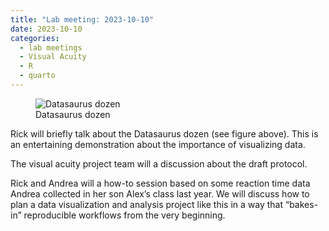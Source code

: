 ```yaml
---
title: "Lab meeting: 2023-10-10"
date: 2023-10-10
categories:
  - lab meetings
  - Visual Acuity
  - R
  - quarto
---
```


![Datasaurus dozen](https://damassets.autodesk.net/content/dam/autodesk/research/publications-assets/gifs/same-stats-different-graphs/DinoSequentialSmaller.gif)

Rick will briefly talk about the Datasaurus dozen (see figure above).
This is an entertaining demonstration about the importance of visualizing data.

The visual acuity project team will a discussion about the draft protocol.

Rick and Andrea will a how-to session based on some reaction time data Andrea collected in her son Alex's class last year.
We will discuss how to plan a data visualization and analysis project like this in a way that "bakes-in" reproducible workflows from the very beginning.

